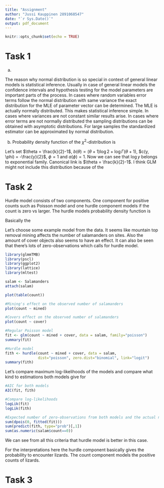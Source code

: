 ```yaml
---
title: "Assignment"
author: "Jussi Kauppinen 2891068547"
date: "`r Sys.Date()`"
output: pdf_document
---
```


```r
knitr::opts_chunk$set(echo = TRUE)
```

# Task 1

a) 

The reason why normal distribution is so special in context of general linear models is statistical inference. Usually in case of general linear models the confidence intervals and hypothesis testing for the model parameters are important parts of the process. In cases where random variables error terms follow the normal distribution with same variance the exact distribution for the MLE of parameter vector can be determined. The MLE is actually normally distributed. This makes statistical inference simple. In cases where variances are not constant similar results arise. In cases where error terms are not normally distributed the sampling distributions can be obtained with asymptotic distributions. For large samples the standardized estimator can be approximated by normal distribution.

b) Probability density function of the $\chi^2$-distribution is

\begin{equation}
\begin{split}
f(y, k) &= \frac{1}{2^{k/2} \Gamma(k/2)} y^{k/2 - 1} e^{-y/2}\\
&= \text{exp} \left( \log \left( \frac{1}{2^{k/2} \Gamma(k/2)} y^{k/2 - 1} e^{-y/2} \right) \right)\\
&= \text{exp} \left( - \frac{k}{2} \log 2 - \log \Gamma(\frac{k}{2}) + (\frac{k}{2} - 1) \log y - \frac{y}{2} \right)\\
&= \text{exp} \left( (\frac{k}{2} - 1) \log y - (\frac{k}{2} \log 2 + \log \Gamma(\frac{k}{2})) -\frac{y}{2} \right)\\
\end{split}
\end{equation}

Let's set $\theta = \frac{k}{2}-1$, $b(\theta) = (\theta+1) \log2 + \log \Gamma(\theta+1)$, $c(y, \phi) = -\frac{y}{2}$, $\phi = 1$ and $a(\phi)=1$. Now we can see that $\log y$ belongs to exponential family. Canonical link is $\theta = \frac{k}{2}-1$. I think GLM might not include this distribution because of the 


# Task 2

Hurdle model consists of two components. One component for positive counts such as Poisson model and one hurdle component models if the count is zero vs larger. The hurdle models probability density function is

\begin{equation}
f_{hurdle}(y;x,z,\beta, \gamma) = 
\begin{cases}
f_{zero}(0;x,\gamma) &, \quad \text{if} y=0\\
(1-f_{zero}(0;x,\gamma)) \frac{f_{count}(y;x,\beta)}{1-f_{count}(0;x,\beta)} &, \quad \text{if} y>0\\
\end{cases}
\end{equation}

Basically the 

Let's choose some example model from the data. It seems like mountain top removal mining affects the number of salamanders on sites. Also the amount of cover objects also seems to have an effect. It can also be seen that there's lots of zero-observations which calls for hurdle model.

```r
library(glmmTMB)
library(pscl)
library(ggplot2)
library(lattice)
library(mltest)
```

```r
salam <- Salamanders
attach(salam)

plot(table(count))

#Mining's effect on the observed number of salamanders
plot(count ~ mined)

#Covers effect on the observed number of salamanders
plot(count ~ cover)
```

```r
#Regular Poisson model
fit <- glm(count ~ mined + cover, data = salam, family="poisson")
summary(fit)

#Hurdle model
fith <- hurdle(count ~ mined + cover, data = salam,
               dist="poisson", zero.dist="binomial", link="logit")
summary(fith)
```

Let's compare maximum log-likelihoods of the models and compare what kind to estimations both models give for 

```r
#AIC for both models
AIC(fit, fith)

#Compare log-likelihoods
logLik(fit)
logLik(fith)

#Expected number of zero-observations from both models and the actual number.
sum(dpois(0, fitted(fit)))
sum(predict(fith, type="prob")[,1])
sum(as.numeric(salam$count==0))
```

We can see from all this criteria that hurdle model is better in this case.

For the interpretations here the hurdle component basically gives the probability to encounter lizards. The count component models the positive counts of lizards.


# Task 3

